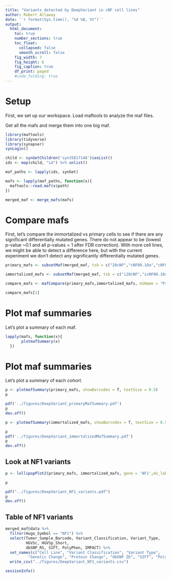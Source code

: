 ```yaml
---
title: "Variants detected by DeepVariant in cNF cell lines"
author: Robert Allaway
date: '`r format(Sys.time(), "%d %B, %Y")`'
output: 
  html_document:
    toc: true
    number_sections: true
    toc_float:
      collapsed: false
      smooth_scroll: false
    fig_width: 7
    fig_height: 6
    fig_caption: true
    df_print: paged 
    #code_folding: true 
---
```


# Setup

First, we set up our workspace. Load maftools to analyze the maf files.

Get all the mafs and merge them into one big maf.

```r
library(maftools)
library(tidyverse)
library(synapser)
synLogin()

child <- synGetChildren('syn35817148')$asList()
ids <- map(child, "id") %>% unlist()

maf_paths <- lapply(ids, synGet)

mafs <- lapply(maf_paths, function(x){
  maftools::read.maf(x$path)
})

merged_maf <- merge_mafs(mafs)


```

# Compare mafs

First, let's compare the immortalized vs primary cells to see if there are any significant differentially mutated genes. 
There do not appear to be (lowest p-value ~0.1 and all p-values = 1 after FDR correction). With more cell lines, we might be able to detect a difference here, but with the current experiment we don't detect any significantly differentially mutated genes. 

```r

primary_mafs <- subsetMaf(merged_maf, tsb = c("28cNF","cNF00.10a","cNF04.9a","cNF97.2a","cNF97.2b","cNF98.4c","cNF98.4d"))

immortalized_mafs <- subsetMaf(merged_maf, tsb = c("i28cNF","icNF00.10a","icNF04.9a","icNF97.2a","icNF97.2b","icNF98.4c","icNF98.4d"))

compare_mafs <- mafCompare(primary_mafs,immortalized_mafs, m1Name = "Primary", m2Name = "Immortalized", minMut = 0)

compare_mafs[1]
```


# Plot maf summaries

Let's plot a summary of each maf. 

```r

lapply(mafs, function(x){
       plotmafSummary(x)
  })

```

# Plot maf summaries

Let's plot a summary of each _cohort_.

```r

p <- plotmafSummary(primary_mafs, showBarcodes = T, textSize = 0.5)
p

pdf('../figures/DeepVariant_primaryMafSummary.pdf')
p
dev.off()

p <- plotmafSummary(immortalized_mafs, showBarcodes = T, textSize = 0.5)

p
pdf('../figures/DeepVariant_immortalizedMafSummary.pdf')
p
dev.off()

```

## Look at NF1 variants

```r
p <- lollipopPlot2(primary_mafs, immortalized_mafs, gene = 'NF1',m1_label = 'all', m2_label = 'all',labPosAngle = 45, labPosSize = 0.75, domainLabelSize = 0.5, m1_name = "Primary", m2_name = "Immortalized")

p

pdf("../figures/DeepVariant_NF1_variants.pdf")
p
dev.off()
```


## Table of NF1 variants

```r

merged_maf@data %>% 
  filter(Hugo_Symbol == "NF1") %>% 
  select(Tumor_Sample_Barcode, Variant_Classification, Variant_Type, 
         HGVSc, HGVSp_Short,
         dbSNP_RS, SIFT, PolyPhen, IMPACT) %>% 
  set_names(c("Cell Line", "Variant Classification", "Variant Type",
          "Genetic Change", "Protein Change", "dbSNP ID", "SIFT", "PolyPhen", "IMPACT")) %>% 
  write_csv("../figures/DeepVariant_NF1_variants.csv")

```


```r

sessionInfo()

```